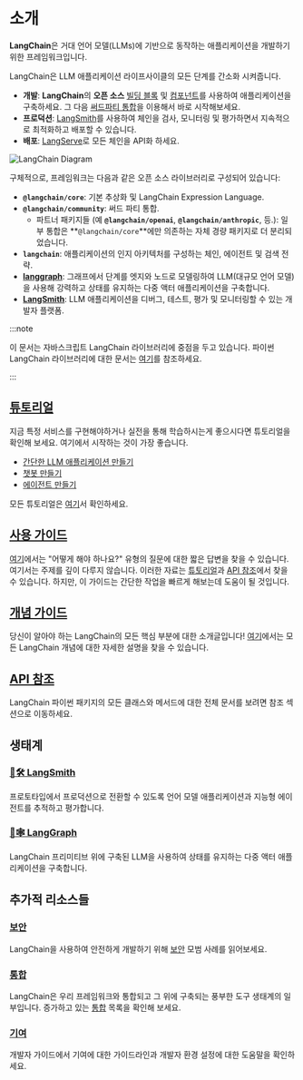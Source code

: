 # 소개

**LangChain**은 거대 언어 모델(LLMs)에 기반으로 동작하는 애플리케이션을 개발하기 위한 프레임워크입니다.

LangChain은 LLM 애플리케이션 라이프사이클의 모든 단계를 간소화 시켜줍니다.

- **개발**: **LangChain**의 **오픈 소스** [빌딩 블록](/docs/how_to/#langchain-expression-language-lcel) 및 [컴포넌트](/docs/how_to/)를 사용하여 애플리케이션을 구축하세요. 그 다음 [써드파티 통합](/docs/integrations/platforms/)을 이용해서 바로 시작해보세요.
- **프로덕션**: [LangSmith](/docs/langsmith/)를 사용하여 체인을 검사, 모니터링 및 평가하면서 지속적으로 최적화하고 배포할 수 있습니다.
- **배포**: [LangServe](https://www.langchain.com/langserve)로 모든 체인을 API화 하세요.

![LangChain Diagram](/img/langchain_stack_feb_2024.webp)

구체적으로, 프레임워크는 다음과 같은 오픈 소스 라이브러리로 구성되어 있습니다:

- **`@langchain/core`**: 기본 추상화 및 LangChain Expression Language.
- **`@langchain/community`**: 써드 파티 통합.
  - 파트너 패키지들 (예 **`@langchain/openai`**, **`@langchain/anthropic`**, 등.): 일부 통합은 **`@langchain/core`**에만 의존하는 자체 경량 패키지로 더 분리되었습니다.
- **`langchain`**: 애플리케이션의 인지 아키텍처를 구성하는 체인, 에이전트 및 검색 전략.
- **[langgraph](https://www.langchain.com/langserveh)**: 그래프에서 단계를 엣지와 노드로 모델링하여 LLM(대규모 언어 모델)을 사용해 강력하고 상태를 유지하는 다중 액터 애플리케이션을 구축합니다.
- **[LangSmith](/docs/langsmith)**: LLM 애플리케이션을 디버그, 테스트, 평가 및 모니터링할 수 있는 개발자 플랫폼.

:::note

이 문서는 자바스크립트 LangChain 라이브러리에 중점을 두고 있습니다. 파이썬 LangChain 라이브러리에 대한 문서는 [여기](https://python.langchain.com)를 참조하세요.

:::

## [튜토리얼](/docs/tutorials)

지금 특정 서비스를 구현해야하거나 실전을 통해 학습하시는게 좋으시다면 튜토리얼을 확인해 보세요. 여기에서 시작하는 것이 가장 좋습니다.

- [간단한 LLM 애플리케이션 만들기](/docs/tutorials/llm_chain)
- [챗봇 만들기](/docs/tutorials/chatbot)
- [에이전트 만들기](/docs/tutorials/agents)

모든 튜토리얼은 [여기](/docs/tutorials)서 확인하세요.

## [사용 가이드](/docs/how_to/)

[여기](/docs/how_to/)에서는 "어떻게 해야 하나요?" 유형의 질문에 대한 짧은 답변을 찾을 수 있습니다.
여기서는 주제를 깊이 다루지 않습니다. 이러한 자료는 [튜토리얼](/docs/tutorials)과 [API 참조](https://v02.api.js.langchain.com)에서 찾을 수 있습니다. 하지만, 이 가이드는 간단한 작업을 빠르게 해보는데 도움이 될 것입니다.

## [개념 가이드](/docs/concepts)

당신이 알아야 하는 LangChain의 모든 핵심 부분에 대한 소개글입니다! [여기](/docs/concepts)에서는 모든 LangChain 개념에 대한 자세한 설명을 찾을 수 있습니다.

## [API 참조](https://v02.api.js.langchain.com)

LangChain 파이썬 패키지의 모든 클래스와 메서드에 대한 전체 문서를 보려면 참조 섹션으로 이동하세요.

## 생태계

### [🦜🛠️ LangSmith](/docs/langsmith)

프로토타입에서 프로덕션으로 전환할 수 있도록 언어 모델 애플리케이션과 지능형 에이전트를 추적하고 평가합니다.

### [🦜🕸️ LangGraph](/docs/langgraph)

LangChain 프리미티브 위에 구축된 LLM을 사용하여 상태를 유지하는 다중 액터 애플리케이션을 구축합니다.

## 추가적 리소스들

### [보안](/docs/security)

LangChain을 사용하여 안전하게 개발하기 위해 [보안](/docs/security) 모범 사례를 읽어보세요.

### [통합](/docs/integrations/platforms/)

LangChain은 우리 프레임워크와 통합되고 그 위에 구축되는 풍부한 도구 생태계의 일부입니다. 증가하고 있는 [통합](/docs/integrations/platforms/) 목록을 확인해 보세요.

### [기여](/docs/contributing)

개발자 가이드에서 기여에 대한 가이드라인과 개발자 환경 설정에 대한 도움말을 확인하세요.
